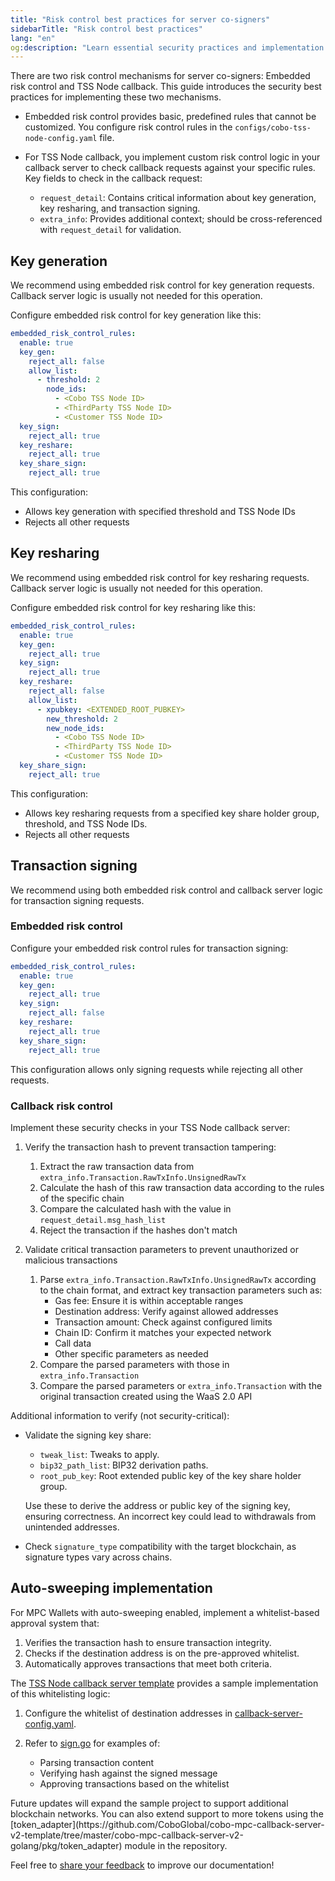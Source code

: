 ```yaml
---
title: "Risk control best practices for server co-signers"
sidebarTitle: "Risk control best practices"
lang: "en"
og:description: "Learn essential security practices and implementation guidelines for configuring risk control mechanisms in your server co-signer."
---
```


There are two risk control mechanisms for server co-signers: Embedded risk control and TSS Node callback. This guide introduces the security best practices for implementing these two mechanisms.

- Embedded risk control provides basic, predefined rules that cannot be customized. You configure risk control rules in the `configs/cobo-tss-node-config.yaml` file.

- For TSS Node callback, you implement custom risk control logic in your callback server to check callback requests against your specific rules. Key fields to check in the callback request:
     - `request_detail`: Contains critical information about key generation, key resharing, and transaction signing.
     - `extra_info`: Provides additional context; should be cross-referenced with `request_detail` for validation.

## Key generation

We recommend using embedded risk control for key generation requests. Callback server logic is usually not needed for this operation.

Configure embedded risk control for key generation like this:

```yaml
embedded_risk_control_rules:
  enable: true
  key_gen:
    reject_all: false
    allow_list:
      - threshold: 2
        node_ids:
          - <Cobo TSS Node ID>
          - <ThirdParty TSS Node ID>
          - <Customer TSS Node ID>
  key_sign:
    reject_all: true
  key_reshare:
    reject_all: true
  key_share_sign:
    reject_all: true
```

This configuration:
- Allows key generation with specified threshold and TSS Node IDs
- Rejects all other requests

## Key resharing

We recommend using embedded risk control for key resharing requests. Callback server logic is usually not needed for this operation.

Configure embedded risk control for key resharing like this:

```yaml
embedded_risk_control_rules:
  enable: true
  key_gen:
    reject_all: true
  key_sign:
    reject_all: true
  key_reshare:
    reject_all: false
    allow_list:
      - xpubkey: <EXTENDED_ROOT_PUBKEY>
        new_threshold: 2
        new_node_ids:
          - <Cobo TSS Node ID>
          - <ThirdParty TSS Node ID>
          - <Customer TSS Node ID>
  key_share_sign:
    reject_all: true
```

This configuration:
- Allows key resharing requests from a specified key share holder group, threshold, and TSS Node IDs.
- Rejects all other requests


## Transaction signing

We recommend using both embedded risk control and callback server logic for transaction signing requests.

### Embedded risk control

Configure your embedded risk control rules for transaction signing:

```yaml
embedded_risk_control_rules:
  enable: true
  key_gen:
    reject_all: true
  key_sign:
    reject_all: false
  key_reshare:
    reject_all: true
  key_share_sign:
    reject_all: true
```

This configuration allows only signing requests while rejecting all other requests.

### Callback risk control

Implement these security checks in your TSS Node callback server:

1. Verify the transaction hash to prevent transaction tampering:
    1. Extract the raw transaction data from `extra_info.Transaction.RawTxInfo.UnsignedRawTx`
    2. Calculate the hash of this raw transaction data according to the rules of the specific chain
    3. Compare the calculated hash with the value in `request_detail.msg_hash_list`
    4. Reject the transaction if the hashes don't match

2. Validate critical transaction parameters to prevent unauthorized or malicious transactions
    1. Parse `extra_info.Transaction.RawTxInfo.UnsignedRawTx` according to the chain format, and extract key transaction parameters such as:
        - Gas fee: Ensure it is within acceptable ranges
        - Destination address: Verify against allowed addresses
        - Transaction amount: Check against configured limits
        - Chain ID: Confirm it matches your expected network
        - Call data 
        - Other specific parameters as needed
    2. Compare the parsed parameters with those in `extra_info.Transaction`
    3. Compare the parsed parameters or `extra_info.Transaction` with the original transaction created using the WaaS 2.0 API

Additional information to verify (not security-critical):

- Validate the signing key share:
   - `tweak_list`: Tweaks to apply.
   - `bip32_path_list`: BIP32 derivation paths.
   - `root_pub_key`: Root extended public key of the key share holder group.

   Use these to derive the address or public key of the signing key, ensuring correctness. An incorrect key could lead to withdrawals from unintended addresses.

- Check `signature_type` compatibility with the target blockchain, as signature types vary across chains.



## Auto-sweeping implementation

For MPC Wallets with auto-sweeping enabled, implement a whitelist-based approval system that:

1. Verifies the transaction hash to ensure transaction integrity.
2. Checks if the destination address is on the pre-approved whitelist.
3. Automatically approves transactions that meet both criteria.

The [TSS Node callback server template](https://github.com/CoboGlobal/cobo-mpc-callback-server-v2-template) provides a sample implementation of this whitelisting logic:

1. Configure the whitelist of destination addresses in [callback-server-config.yaml](https://github.com/CoboGlobal/cobo-mpc-callback-server-v2-template/blob/master/cobo-mpc-callback-server-v2-golang/configs/callback-server-config.yaml).

2. Refer to [sign.go](https://github.com/CoboGlobal/cobo-mpc-callback-server-v2-template/blob/master/cobo-mpc-callback-server-v2-golang/internal/verifier/sign.go) for examples of:
   - Parsing transaction content
   - Verifying hash against the signed message
   - Approving transactions based on the whitelist

<Note>
Future updates will expand the sample project to support additional blockchain networks. You can also extend support to more tokens using the [token_adapter](https://github.com/CoboGlobal/cobo-mpc-callback-server-v2-template/tree/master/cobo-mpc-callback-server-v2-golang/pkg/token_adapter) module in the repository.
</Note>


<Tip>Feel free to [share your feedback](https://forms.zohopublic.com/cobo/form/DocumentFeedbackForm/formperma/QvLOhxJv1_JMsJ-1dleZ8Itb_7rzN-LtgvsDdxosoVI) to improve our documentation!</Tip>

